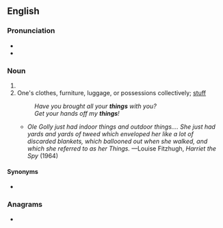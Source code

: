 {{also|Things}}
==English==
{{wikipedia}}

===Pronunciation===
* {{IPA|/θɪŋz/|lang=en}}
* {{audio|en-us-things.ogg|Audio (US)|lang=en}}

===Noun===
{{head|en|noun plural form}}

# {{plural of|thing|lang=en}}
# One's clothes, furniture, luggage, or possessions collectively; [[stuff]]
#: ''Have you brought all your '''things''' with you?''
#: ''Get your hands off my '''things'''!''
#* ''Ole Golly just had indoor things and outdoor things.... She just had yards and yards of tweed which enveloped her like a lot of discarded blankets, which ballooned out when she walked, and which she referred to as her Things.'' —Louise Fitzhugh, ''Harriet the Spy'' (1964)

====Synonyms====
* {{l|en|stuff}}

===Anagrams===
* {{anagrams|en|nights}}